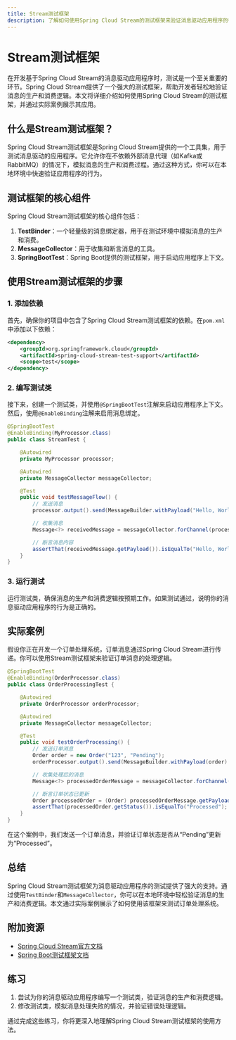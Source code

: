 ```yaml
---
title: Stream测试框架
description: 了解如何使用Spring Cloud Stream的测试框架来验证消息驱动应用程序的行为。
---
```


# Stream测试框架

在开发基于Spring Cloud Stream的消息驱动应用程序时，测试是一个至关重要的环节。Spring Cloud Stream提供了一个强大的测试框架，帮助开发者轻松地验证消息的生产和消费逻辑。本文将详细介绍如何使用Spring Cloud Stream的测试框架，并通过实际案例展示其应用。

## 什么是Stream测试框架？

Spring Cloud Stream测试框架是Spring Cloud Stream提供的一个工具集，用于测试消息驱动的应用程序。它允许你在不依赖外部消息代理（如Kafka或RabbitMQ）的情况下，模拟消息的生产和消费过程。通过这种方式，你可以在本地环境中快速验证应用程序的行为。

## 测试框架的核心组件

Spring Cloud Stream测试框架的核心组件包括：

1. **TestBinder**：一个轻量级的消息绑定器，用于在测试环境中模拟消息的生产和消费。
2. **MessageCollector**：用于收集和断言消息的工具。
3. **SpringBootTest**：Spring Boot提供的测试框架，用于启动应用程序上下文。

## 使用Stream测试框架的步骤

### 1. 添加依赖

首先，确保你的项目中包含了Spring Cloud Stream测试框架的依赖。在`pom.xml`中添加以下依赖：

```xml
<dependency>
    <groupId>org.springframework.cloud</groupId>
    <artifactId>spring-cloud-stream-test-support</artifactId>
    <scope>test</scope>
</dependency>
```

### 2. 编写测试类

接下来，创建一个测试类，并使用`@SpringBootTest`注解来启动应用程序上下文。然后，使用`@EnableBinding`注解来启用消息绑定。

```java
@SpringBootTest
@EnableBinding(MyProcessor.class)
public class StreamTest {

    @Autowired
    private MyProcessor processor;

    @Autowired
    private MessageCollector messageCollector;

    @Test
    public void testMessageFlow() {
        // 发送消息
        processor.output().send(MessageBuilder.withPayload("Hello, World!").build());

        // 收集消息
        Message<?> receivedMessage = messageCollector.forChannel(processor.input()).poll();

        // 断言消息内容
        assertThat(receivedMessage.getPayload()).isEqualTo("Hello, World!");
    }
}
```

### 3. 运行测试

运行测试类，确保消息的生产和消费逻辑按预期工作。如果测试通过，说明你的消息驱动应用程序的行为是正确的。

## 实际案例

假设你正在开发一个订单处理系统，订单消息通过Spring Cloud Stream进行传递。你可以使用Stream测试框架来验证订单消息的处理逻辑。

```java
@SpringBootTest
@EnableBinding(OrderProcessor.class)
public class OrderProcessingTest {

    @Autowired
    private OrderProcessor orderProcessor;

    @Autowired
    private MessageCollector messageCollector;

    @Test
    public void testOrderProcessing() {
        // 发送订单消息
        Order order = new Order("123", "Pending");
        orderProcessor.output().send(MessageBuilder.withPayload(order).build());

        // 收集处理后的消息
        Message<?> processedOrderMessage = messageCollector.forChannel(orderProcessor.input()).poll();

        // 断言订单状态已更新
        Order processedOrder = (Order) processedOrderMessage.getPayload();
        assertThat(processedOrder.getStatus()).isEqualTo("Processed");
    }
}
```

在这个案例中，我们发送一个订单消息，并验证订单状态是否从“Pending”更新为“Processed”。

## 总结

Spring Cloud Stream测试框架为消息驱动应用程序的测试提供了强大的支持。通过使用`TestBinder`和`MessageCollector`，你可以在本地环境中轻松验证消息的生产和消费逻辑。本文通过实际案例展示了如何使用该框架来测试订单处理系统。

## 附加资源

- [Spring Cloud Stream官方文档](https://spring.io/projects/spring-cloud-stream)
- [Spring Boot测试框架文档](https://docs.spring.io/spring-boot/docs/current/reference/html/spring-boot-features.html#boot-features-testing)

## 练习

1. 尝试为你的消息驱动应用程序编写一个测试类，验证消息的生产和消费逻辑。
2. 修改测试类，模拟消息处理失败的情况，并验证错误处理逻辑。

通过完成这些练习，你将更深入地理解Spring Cloud Stream测试框架的使用方法。